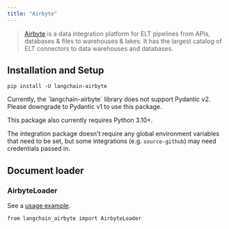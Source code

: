 ```yaml
---
title: "Airbyte"
---
```


> [Airbyte](https://github.com/airbytehq/airbyte) is a data integration platform for ELT pipelines from APIs, databases & files to warehouses & lakes. It has the largest catalog of ELT connectors to data warehouses and databases.

## Installation and Setup

```
pip install -U langchain-airbyte
```

<Note>
  Currently, the `langchain-airbyte` library does not support Pydantic v2. Please downgrade to Pydantic v1 to use this package.

  This package also currently requires Python 3.10+.
</Note>

The integration package doesn't require any global environment variables that need to be set, but some integrations (e.g. `source-github`) may need credentials passed in.

## Document loader

### AirbyteLoader

See a [usage example](/src/oss/integrations/document_loaders/airbyte).

```
from langchain_airbyte import AirbyteLoader
```
